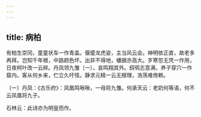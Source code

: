 ```yaml
---
---
---
```

title: 病柏
---




有柏生崇冈，童童状车一作青盖。偃蹙龙虎姿，主当风云会。神明依正直，故老多再拜。岂知千年根，中路颜色坏。出非不得地，蟠据亦高大。岁寒忽无凭一作用，日夜柯叶改一云碎。丹凤领九雏〔一〕，哀鸣翔其外。鸱鸮志意满，养子穿穴一作窟内。客从何乡来，伫立久吁怪。静求元精一云无根理，浩荡难倚赖。

〔一〕丹凤：《古乐府》：凤凰鸣啾啾，一母将九雏。何承天云：老奶何等语，何不云凤凰将九子。

石林云：此诗亦为明皇而作。